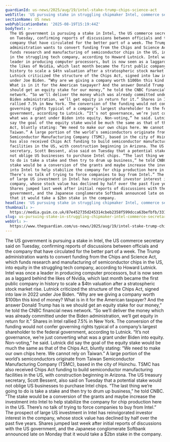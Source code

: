 ```yaml
---
guardianId: us-news/2025/aug/19/intel-stake-trump-chips-science-act
webTitle: 'US pursuing stake in struggling chipmaker Intel, commerce secretary says'
sectionName: US news
webPublicationDate: '2025-08-19T15:19:44Z'
bodyText: >-
  The US government is pursuing a stake in Intel, the US commerce secretary said
  on Tuesday, confirming reports of discussions between officials and the
  company that have circulated for the better part of a week. The Trump
  administration wants to convert funding from the Chips and Science Act, which
  funds research and manufacturing of semiconductor chips in the US, into equity
  in the struggling tech company, according to Howard Lutnick. Intel was once a
  leader in producing computer processors, but is now seen as a laggard behind
  the likes of Nvidia, which last month became the first public company in
  history to scale a $4tn valuation after a stratospheric stock market rise.
  Lutnick criticized the structure of the Chips Act, signed into law in 2022
  under Joe Biden. “Why are we giving a company worth $100bn this kind of money?
  What is in it for the American taxpayer? And the answer Donald Trump has is we
  should get an equity stake for our money,” he told the CNBC financial news
  network. “So we’ll deliver the money which was already committed under the
  Biden administration, we’ll get equity in return for it.” Shares in Intel
  rallied 7.5% in New York. The conversion of the funding would not confer
  governing rights typical of a company’s largest shareholder to the federal
  government, according to Lutnick. “It’s not governance, we’re just converting
  what was a grant under Biden into equity. Non-voting,” he said. Lutnick did
  say the goal of the equity stake would be much the same as that of the Chips
  Act, bluntly stating: “We need to make our own chips here. We cannot rely on
  Taiwan.” A large portion of the world’s semiconductors originate from Taiwan
  Semiconductor Manufacturing Company (TSMC), based in the city of Hsinchu. TSMC
  has also received Chips Act funding to build semiconductor manufacturing
  facilities in the US, with construction beginning in Arizona. The US treasury
  secretary, Scott Bessent, also said on Tuesday that a potential stake would
  not oblige US businesses to purchase Intel chips. “The last thing we’re going
  to do is take a stake and then try to drum up business,” he told CNBC. “The
  stake would be a conversion of the grants and maybe increase the investment
  into Intel to help stabilize the company for chip production here in the US.
  There’s no talk of trying to force companies to buy from Intel.” The prospect
  of large US investment in Intel has reinvigorated investor interest in the
  company, whose stock value has declined by half over the past five years.
  Shares jumped last week after initial reports of discussions with the US
  government, and the Japanese conglomerate Softbank announced late on Monday
  that it would take a $2bn stake in the company.
headline: 'US pursuing stake in struggling chipmaker Intel, commerce secretary says'
thumbnail: >-
  https://media.guim.co.uk/87e452735d245314cbeb2358f599dcca63befbfb/331_0_3416_2732/500.jpg
slug: us-pursuing-stake-in-struggling-chipmaker-intel-commerce-secretary-says
webUrl: >-
  https://www.theguardian.com/us-news/2025/aug/19/intel-stake-trump-chips-science-act
---
```

The US government is pursuing a stake in Intel, the US commerce secretary said on Tuesday, confirming reports of discussions between officials and the company that have circulated for the better part of a week. The Trump administration wants to convert funding from the Chips and Science Act, which funds research and manufacturing of semiconductor chips in the US, into equity in the struggling tech company, according to Howard Lutnick. Intel was once a leader in producing computer processors, but is now seen as a laggard behind the likes of Nvidia, which last month became the first public company in history to scale a $4tn valuation after a stratospheric stock market rise. Lutnick criticized the structure of the Chips Act, signed into law in 2022 under Joe Biden. “Why are we giving a company worth $100bn this kind of money? What is in it for the American taxpayer? And the answer Donald Trump has is we should get an equity stake for our money,” he told the CNBC financial news network. “So we’ll deliver the money which was already committed under the Biden administration, we’ll get equity in return for it.” Shares in Intel rallied 7.5% in New York. The conversion of the funding would not confer governing rights typical of a company’s largest shareholder to the federal government, according to Lutnick. “It’s not governance, we’re just converting what was a grant under Biden into equity. Non-voting,” he said. Lutnick did say the goal of the equity stake would be much the same as that of the Chips Act, bluntly stating: “We need to make our own chips here. We cannot rely on Taiwan.” A large portion of the world’s semiconductors originate from Taiwan Semiconductor Manufacturing Company (TSMC), based in the city of Hsinchu. TSMC has also received Chips Act funding to build semiconductor manufacturing facilities in the US, with construction beginning in Arizona. The US treasury secretary, Scott Bessent, also said on Tuesday that a potential stake would not oblige US businesses to purchase Intel chips. “The last thing we’re going to do is take a stake and then try to drum up business,” he told CNBC. “The stake would be a conversion of the grants and maybe increase the investment into Intel to help stabilize the company for chip production here in the US. There’s no talk of trying to force companies to buy from Intel.” The prospect of large US investment in Intel has reinvigorated investor interest in the company, whose stock value has declined by half over the past five years. Shares jumped last week after initial reports of discussions with the US government, and the Japanese conglomerate Softbank announced late on Monday that it would take a $2bn stake in the company.
